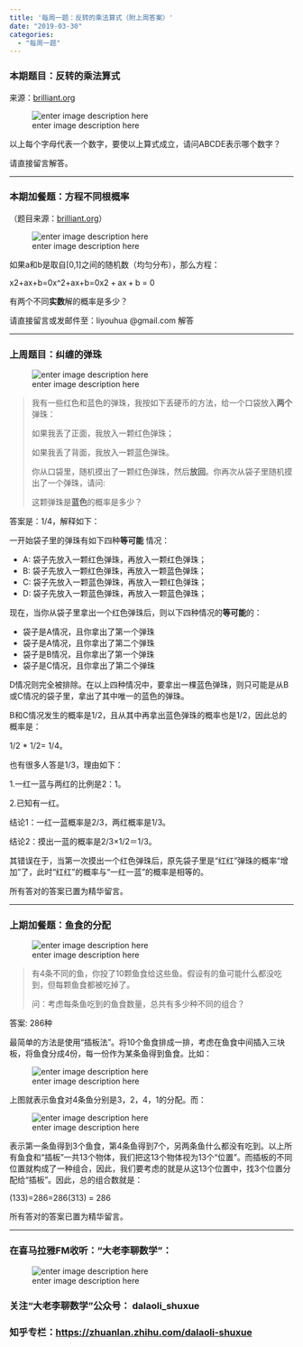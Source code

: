 ```yaml
---
title: '每周一题：反转的乘法算式（附上周答案）'
date: "2019-03-30"
categories:
  - "每周一题"
---
```


<h3 id="本期题目：反转的乘法算式">本期题目：反转的乘法算式</h3>

来源：<a href="http://brilliant.org">brilliant.org</a>

![enter image description here](https://pic1.zhimg.com/80/v2-ad7430d70a944fb7ef5b3f640656ef9c_hd.jpg)

以上每个字母代表一个数字，要使以上算式成立，请问ABCDE表示哪个数字？

请直接留言解答。

<hr>

<h3 id="本期加餐题：方程不同根概率">本期加餐题：方程不同根概率</h3>

（题目来源：<a href="http://brilliant.org">brilliant.org</a>）

![enter image description here](https://pic4.zhimg.com/80/v2-5cc8e850f84be47262e249823c2689c7_hd.jpg)

如果a和b是取自[0,1]之间的随机数（均匀分布），那么方程：

<span class="katex--display"><span class="katex-display"><span class="katex"><span class="katex-mathml">x2+ax+b=0x^2+ax+b=0</span><span class="katex-html" aria-hidden="true"><span class="base"><span class="strut" style="height:.947438em;vertical-align:-.08333em;"></span><span class="mord"><span class="mord mathit">x</span><span class="msupsub"><span class="vlist-t"><span class="vlist-r"><span class="vlist" style="height:.864108em;"><span class="" style="top:-3.113em;margin-right:.05em;"><span class="pstrut" style="height:2.7em;"></span><span class="sizing reset-size6 size3 mtight"><span class="mord mtight">2</span></span></span></span></span></span></span></span><span class="mspace" style="margin-right:.222222em;"></span><span class="mbin">+</span><span class="mspace" style="margin-right:.222222em;"></span></span><span class="base"><span class="strut" style="height:.66666em;vertical-align:-.08333em;"></span><span class="mord mathit">a</span><span class="mord mathit">x</span><span class="mspace" style="margin-right:.222222em;"></span><span class="mbin">+</span><span class="mspace" style="margin-right:.222222em;"></span></span><span class="base"><span class="strut" style="height:.69444em;vertical-align:0;"></span><span class="mord mathit">b</span><span class="mspace" style="margin-right:.277778em;"></span><span class="mrel">=</span><span class="mspace" style="margin-right:.277778em;"></span></span><span class="base"><span class="strut" style="height:.64444em;vertical-align:0;"></span><span class="mord">0</span></span></span></span></span></span>

有两个不同**实数**解的概率是多少？

请直接留言或发邮件至：liyouhua @gmail.com 解答

<hr>

<h3 id="上周题目：纠缠的弹珠">上周题目：纠缠的弹珠</h3>

![enter image description here](https://pic1.zhimg.com/80/v2-2e464f35e90e6189b94c12cc92f1d924_hd.jpg)

<blockquote>
我有一些红色和蓝色的弹珠，我按如下丢硬币的方法，给一个口袋放入**两个**弹珠：

如果我丢了正面，我放入一颗红色弹珠；

如果我丢了背面，我放入一颗蓝色弹珠。

你从口袋里，随机摸出了一颗红色弹珠，然后**放回**。你再次从袋子里随机摸出了一个弹珠，请问:

这颗弹珠是**蓝色**的概率是多少？
</blockquote>

答案是：1/4，解释如下：

一开始袋子里的弹珠有如下四种**等可能** 情况：

<ul>
<li>A:  袋子先放入一颗红色弹珠，再放入一颗红色弹珠；</li>
<li>B: 袋子先放入一颗红色弹珠，再放入一颗蓝色弹珠；</li>
<li>C: 袋子先放入一颗蓝色弹珠，再放入一颗红色弹珠；</li>
<li>D: 袋子先放入一颗蓝色弹珠，再放入一颗蓝色弹珠；</li>
</ul>

现在，当你从袋子里拿出一个红色弹珠后，则以下四种情况的**等可能**的：

<ul>
<li>袋子是A情况，且你拿出了第一个弹珠</li>
<li>袋子是A情况，且你拿出了第二个弹珠</li>
<li>袋子是B情况，且你拿出了第一个弹珠</li>
<li>袋子是C情况，且你拿出了第二个弹珠</li>
</ul>

D情况则完全被排除。在以上四种情况中，要拿出一棵蓝色弹珠，则只可能是从B或C情况的袋子里，拿出了其中唯一的蓝色的弹珠。

B和C情况发生的概率是1/2，且从其中再拿出蓝色弹珠的概率也是1/2，因此总的概率是：

1/2 * 1/2= 1/4。

也有很多人答是1/3，理由如下：

1.一红一蓝与两红的比例是2：1。

2.已知有一红。

结论1：一红一蓝概率是2/3，两红概率是1/3。

结论2：摸出一蓝的概率是2/3×1/2＝1/3。

其错误在于，当第一次摸出一个红色弹珠后，原先袋子里是“红红”弹珠的概率“增加”了，此时“红红”的概率与“一红一蓝”的概率是相等的。

所有答对的答案已置为精华留言。

<hr>

<h3 id="上期加餐题：鱼食的分配">上期加餐题：鱼食的分配</h3>

![enter image description here](https://pic1.zhimg.com/80/v2-4ada973c1e1bd4d93e5bd15d72fc2e7c_hd.jpg)

<blockquote>
有4条不同的鱼，你投了10颗鱼食给这些鱼。假设有的鱼可能什么都没吃到，但每颗鱼食都被吃掉了。

问：考虑每条鱼吃到的鱼食数量，总共有多少种不同的组合？
</blockquote>

答案:  286种

最简单的方法是使用“插板法”。将10个鱼食排成一排，考虑在鱼食中间插入三块板，将鱼食分成4份，每一份作为某条鱼得到鱼食。比如：

![enter image description here](https://pic1.zhimg.com/80/v2-77139c0c251e89970dc603be43b12334_hd.jpg)

上图就表示鱼食对4条鱼分别是3，2，4，1的分配。而：

![enter image description here](https://pic2.zhimg.com/80/v2-3590cf810433e91eef9dcc54660d517d_hd.jpg)

表示第一条鱼得到3个鱼食，第4条鱼得到7个，另两条鱼什么都没有吃到。以上所有鱼食和“插板”一共13个物体，我们把这13个物体视为13个“位置”。而插板的不同位置就构成了一种组合，因此，我们要考虑的就是从这13个位置中，找3个位置分配给“插板”。因此，总的组合数就是：

<span class="katex--display"><span class="katex-display"><span class="katex"><span class="katex-mathml">(133)=286\binom{13}{3}=286</span><span class="katex-html" aria-hidden="true"><span class="base"><span class="strut" style="height:2.40003em;vertical-align:-.95003em;"></span><span class="mord"><span class="mopen delimcenter" style="top:0;"><span class="delimsizing size3">(</span></span><span class="mfrac"><span class="vlist-t vlist-t2"><span class="vlist-r"><span class="vlist" style="height:1.32144em;"><span class="" style="top:-2.314em;"><span class="pstrut" style="height:3em;"></span><span class="mord"><span class="mord">3</span></span></span><span class="" style="top:-3.677em;"><span class="pstrut" style="height:3em;"></span><span class="mord"><span class="mord">1</span><span class="mord">3</span></span></span></span><span class="vlist-s">​</span></span><span class="vlist-r"><span class="vlist" style="height:.686em;"><span class=""></span></span></span></span></span><span class="mclose delimcenter" style="top:0;"><span class="delimsizing size3">)</span></span></span><span class="mspace" style="margin-right:.277778em;"></span><span class="mrel">=</span><span class="mspace" style="margin-right:.277778em;"></span></span><span class="base"><span class="strut" style="height:.64444em;vertical-align:0;"></span><span class="mord">2</span><span class="mord">8</span><span class="mord">6</span></span></span></span></span></span>

所有答对的答案已置为精华留言。

<hr>

<h3 id="在喜马拉雅fm收听：大老李聊数学”：">在喜马拉雅FM收听："大老李聊数学”：</h3>

![enter image description here](https://pic1.zhimg.com/80/v2-8d13d5180712a2921dbf634a4ab3ce78_hd.jpg)

<h3 id="关注“大老李聊数学”公众号：-dalaoli_shuxue">关注“大老李聊数学”公众号： dalaoli_shuxue</h3>

<h3 id="知乎专栏：httpszhuanlan.zhihu.comdalaoli-shuxue">知乎专栏：<a href="https://zhuanlan.zhihu.com/dalaoli-shuxue">https://zhuanlan.zhihu.com/dalaoli-shuxue</a></h3>
